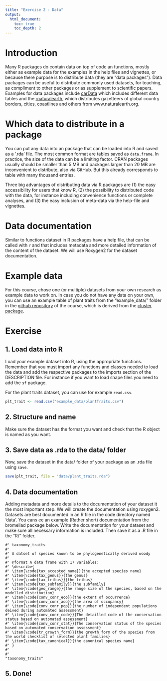 ```yaml
---
title: "Exercise 2 - Data"
output:
  html_document:
    toc: true
    toc_depth: 2
---
```


# Introduction

Many R packages do contain data on top of code an functions, mostly either as example data for the examples in the help files and vignettes, or because there purpose is to distribute data (they are "data packages"). Data packages can be useful  to distribute commonly used datasets, for teaching, as compliment to other packages or as supplement to scientific papers. Examples for data packages include [carData](https://cran.r-project.org/web/packages/carData/index.html) which includes different data tables and the [rnaturalearth](https://cran.r-project.org/web/packages/rnaturalearth/README.html), which distributes gazetteers of global country borders, cities, coastlines and others from www.naturalearth.org.

# Which data to distribute in a package
You can put any data into an package that can be loaded into R and saved as a '.rda' file. The most common format are tables saved as `data.frame`. In practice, the size of the data can be a limiting factor. CRAN packages usually should be smaller than 5 MB and packages larger than 20 MB are inconvenient to distribute, also via GitHub. But this already corresponds to table with many thousand entries.

Three big advantages of distributing data via R packages are (1) the easy accessibility for users that know R, (2) the possibility to distributed code with the data, for instance including convenience functions or complete analyses, and (3) the easy inclusion of meta-data via the help-file and vignettes. 

# Data documentation
Similar to functions dataset in R packages have a help file, that can be called with `?` and that includes metadata and more detailed information of the content of the dataset. We will use Roxygen2 for the dataset documentation.


# Example data
For this course, chose one (or multiple) datasets from your own research as example data to work on. In case you do not have any data on your own, you can use an example table of plant traits from the "example_data/" folder in the [github repository](https://github.com/idiv-biodiversity/yDiv_building_packages_Rstudio_GitHub/settings) of the course, which is derived from the [cluster package](https://cran.r-project.org/web/packages/cluster/index.html).


# Exercise

## 1. Load data into R
Load your example dataset into R, using the appropriate functions. Remember that you must import any functions and classes needed to load the data and add the respective packages to the imports section of the DESCRIPTION file. For instance if  you want to load shape files you need to add the `sf` package.

For the plant traits dataset, you can use for example `read.csv`.

```r
plt_trait <- read.csv("example_data/plantTraits.csv")
```

## 2. Structure and name
Make sure the dataset has the format you want and check that the R object is named as you want.

## 3. Save data as .rda to the data/ folder
Now, save the dataset in the data/ folder of your package as an .rda file using `save`.

```r
save(plt_trait, file = "data/plant_traits.rda")
```

## 4. Data documentation
Adding metadata and more details to the documentation of your dataset it the most important step. We will create the documentation using roxygen2. Datasets are best documented in an R file in the code directory named 'data'. You cans ee an example (Rather short) documentation from the bromeliad package below. Write the documentation for your dataset and make sure all necessary information is included. Then save it as a .R file in the "R/" folder.

```
#' taxonomy_traits
#'
#' A datset of species known to be phylogenetically derived woody
#'
#' @format A data frame with 17 variables:
#' \describe{
#' \item{\code{tax_accepted_name}}{the accepted species name}
#' \item{\code{tax_genus}}{the genus}
#' \item{\code{tax_tribus}}{the tribus}
#' \item{\code{tax_subfamily}}{the subfamily}
#' \item{\code{geo_range}}{the range size of the species, based on the modelled distribution}
#' \item{\code{conv_conr_eoo}}{the extent of occurrence}
#' \item{\code{conv_conr_aoo}}{the area of occupancy}
#' \item{\code{conv_conr_pop}}{the number of independent populations deived during automated assessment}
#' \item{\code{conv_conr_code}}{The detailled code of the conservation status based on automated assessment}
#' \item{\code{conv_conr_stat}}{The conservation status of the species based on automated conservation assessment}
#' \item{\code{tr_growth_form}}{the growth form of the species from the world checklist of selected plant families}
#' \item{\code{tax_canonical}}{the canonical species name}
#' }
#'
#'
"taxonomy_traits"
```

## 5. Done!